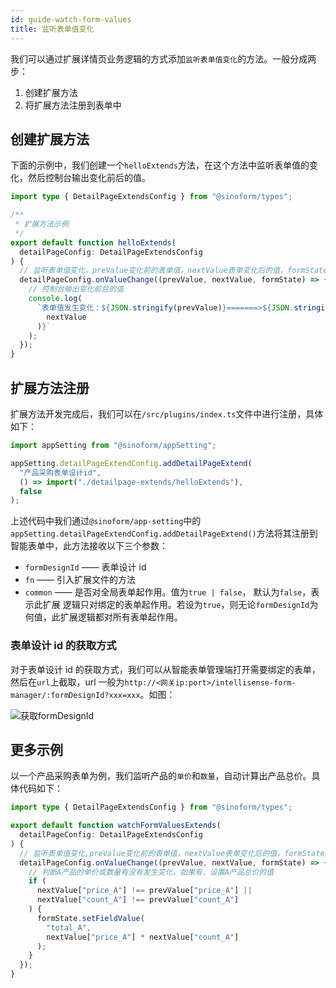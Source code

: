 ```yaml
---
id: guide-watch-form-values
title: 监听表单值变化
---
```


我们可以通过扩展详情页业务逻辑的方式添加`监听表单值变化`的方法。一般分成两步：

1. 创建扩展方法
2. 将扩展方法注册到表单中

## 创建扩展方法

下面的示例中，我们创建一个`helloExtends`方法，在这个方法中监听表单值的变化，然后控制台输出变化前后的值。

```ts title="src/plugins/detailpage-extends/helloExtends.ts"
import type { DetailPageExtendsConfig } from "@sinoform/types";

/**
 * 扩展方法示例
 */
export default function helloExtends(
  detailPageConfig: DetailPageExtendsConfig
) {
  // 监听表单值变化，preValue变化前的表单值，nextValue表单变化后的值，formState表单状态管理器
  detailPageConfig.onValueChange((prevValue, nextValue, formState) => {
    // 控制台输出变化前后的值
    console.log(
      `表单值发生变化：${JSON.stringify(prevValue)}=======>${JSON.stringify(
        nextValue
      )}`
    );
  });
}
```

## 扩展方法注册

扩展方法开发完成后，我们可以在`/src/plugins/index.ts`文件中进行注册，具体如下：

```ts title="src/plugins/index.ts"
import appSetting from "@sinoform/appSetting";

appSetting.detailPageExtendConfig.addDetailPageExtend(
  "产品采购表单设计id",
  () => import("./detailpage-extends/helloExtends"),
  false
);
```

上述代码中我们通过`@sinoform/app-setting`中的`appSetting.detailPageExtendConfig.addDetailPageExtend()`方法将其注册到智能表单中，此方法接收以下三个参数：

- `formDesignId` —— 表单设计 id
- `fn` —— 引入扩展文件的方法
- `common` —— 是否对全局表单起作用。值为`true | false`， 默认为`false`，表示此扩展 逻辑只对绑定的表单起作用。若设为`true`，则无论`formDesignId`为何值，此扩展逻辑都对所有表单起作用。

### 表单设计 id 的获取方式

对于表单设计 id 的获取方式，我们可以从智能表单管理端打开需要绑定的表单，然后在`url`上截取，url 一般为`http://<网关ip:port>/intellisense-form-manager/:formDesignId?xxx=xxx`。如图：

![获取formDesignId](/img/get_formdesignId.png)

## 更多示例

以一个产品采购表单为例，我们监听产品的`单价`和`数量`，自动计算出产品总价。具体代码如下：

```ts title="src/plugins/detailpage-extends/watchFormValuesExtends.ts"
import type { DetailPageExtendsConfig } from "@sinoform/types";

export default function watchFormValuesExtends(
  detailPageConfig: DetailPageExtendsConfig
) {
  // 监听表单值变化,preValue变化前的表单值，nextValue表单变化后的值，formState表单状态管理器
  detailPageConfig.onValueChange((prevValue, nextValue, formState) => {
    // 判断A产品的单价或数量有没有发生变化，如果有，设置A产品总价的值
    if (
      nextValue["price_A"] !== prevValue["price_A"] ||
      nextValue["count_A"] !== prevValue["count_A"]
    ) {
      formState.setFieldValue(
        "total_A",
        nextValue["price_A"] * nextValue["count_A"]
      );
    }
  });
}
```
